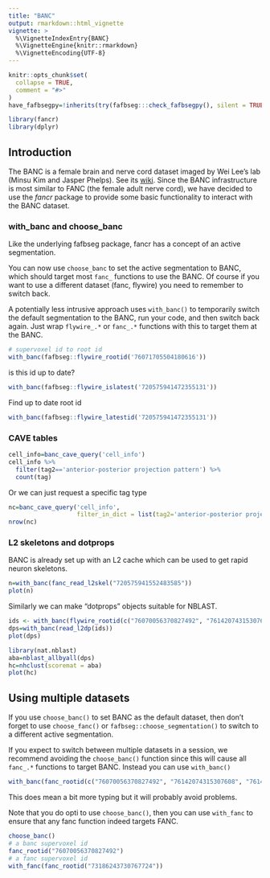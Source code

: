 ```yaml
---
title: "BANC"
output: rmarkdown::html_vignette
vignette: >
  %\VignetteIndexEntry{BANC}
  %\VignetteEngine{knitr::rmarkdown}
  %\VignetteEncoding{UTF-8}
---
```


```r
knitr::opts_chunk$set(
  collapse = TRUE,
  comment = "#>"
)
have_fafbsegpy=!inherits(try(fafbseg:::check_fafbsegpy(), silent = TRUE), 'try-error')
```

```r
library(fancr)
library(dplyr)
```


## Introduction 

The BANC is a female brain and nerve cord dataset imaged by Wei Lee's lab (Minsu Kim and Jasper Phelps). See its [wiki](https://github.com/jasper-tms/the-BANC-fly-connectome/wiki). 
Since the BANC infrastructure is most similar to FANC (the female adult nerve cord),
we have decided to use the *fancr* package to provide some basic functionality to
interact with the BANC dataset.

### with_banc and choose_banc

Like the underlying fafbseg package, fancr has a concept of an active segmentation.

You can now use `choose_banc` to set the active segmentation to BANC, which
should target most `fanc_` functions to use the BANC. Of course if you want to 
use a different dataset (fanc, flywire) you need to remember to switch back.

A potentially less intrusive approach uses `with_banc()` to temporarily switch
the default segmentation to the BANC, run your code, and then switch back again.
Just wrap `flywire_.*` or `fanc_.*` functions with this to target them at the BANC.


```r
# supervoxel id to root id
with_banc(fafbseg::flywire_rootid('76071705504180616'))
```


is this id up to date?

```r
with_banc(fafbseg::flywire_islatest('720575941472355131'))

```

Find up to date root id
```r
with_banc(fafbseg::flywire_latestid('720575941472355131'))
```

### CAVE tables

```r
cell_info=banc_cave_query('cell_info')
cell_info %>%
  filter(tag2=='anterior-posterior projection pattern') %>%
  count(tag)
```

Or we can just request a specific tag type

```r
nc=banc_cave_query('cell_info', 
                   filter_in_dict = list(tag2='anterior-posterior projection pattern'))
nrow(nc)
```


### L2 skeletons and dotprops

BANC is already set up with an L2 cache which can be used to get rapid neuron
skeletons.

```r
n=with_banc(fanc_read_l2skel("720575941552483585"))
plot(n)
```

Similarly we can make "dotprops" objects suitable for NBLAST.

```r
ids <- with_banc(flywire_rootid(c("76070056370827492", "76142074315307608", "76142074315367069")))
dps=with_banc(read_l2dp(ids))
plot(dps)
```

```r
library(nat.nblast)
aba=nblast_allbyall(dps)
hc=nhclust(scoremat = aba)
plot(hc)
```

## Using multiple datasets

If you use `choose_banc()` to set BANC as the default dataset, then don't forget
to use `choose_fanc()` or `fafbseg::choose_segmentation()` to switch to a different
active segmentation.

If you expect to switch between multiple datasets in a session, we recommend
avoiding the `choose_banc()` function since this will cause all `fanc_.*` functions
to target BANC. Instead you can use `with_banc()`

```r
with_banc(fanc_rootid(c("76070056370827492", "76142074315307608", "76142074315367069")))
```
This does mean a bit more typing but it will probably avoid problems.

Note that you do opti to use `choose_banc()`, then you can use `with_fanc` to ensure
that any fanc function indeed targets FANC.

```r
choose_banc()
# a banc supervoxel id
fanc_rootid("76070056370827492")
# a fanc supervoxel id
with_fanc(fanc_rootid("73186243730767724"))
```

